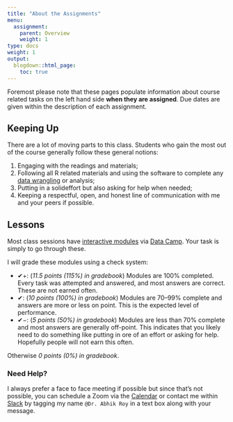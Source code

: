 ```yaml
---
title: "About the Assignments"
menu:
  assignment:
    parent: Overview
    weight: 1
type: docs
weight: 1
output:
  blogdown::html_page:
    toc: true
---
```


Foremost please note that these pages populate information about course related tasks on the left hand side **when they are assigned**. Due dates are given within the description of each assignment.

## Keeping Up

There are a lot of moving parts to this class. Students who gain the most out of the course generally follow these general notions:

1. Engaging with the readings and materials;
2. Following all R related materials and using the software to complete any [data wrangling](https://en.wikipedia.org/wiki/Data_wrangling){target="_blank"} or analysis;
3. Putting in a solideffort but also asking for help when needed; 
4. Keeping a respectful, open, and honest line of communication with me and your peers if possible.


## Lessons

Most class sessions have [interactive modules](/lesson/) via [Data Camp](https://www.datacamp.com/). Your task is simply to go through these. 

I will grade these modules using a check system:

- ✔+: (*11.5 points (115%) in gradebook*) Modules are 100% completed. Every task was attempted and answered, and most answers are correct. These are not earned often.
- ✔: (*10 points (100%) in gradebook*) Modules are 70–99% complete and answers are more or less on point. This is the expected level of performance.
- ✔−: (*5 points (50%) in gradebook*) Modules are less than 70% complete and most answers are generally off-point. This indicates that you likely need to do something like putting in ore of an effort or asking for help. Hopefully people will not earn this often.

Otherwise *0 points (0%) in gradebook*.


### Need Help?
I always prefer a face to face meeting if possible but since that's not possible, you can schedule a Zoom via the [Calendar](https://calendly.com/nopiecharts/short30){target="_blank"} or contact me within [Slack](http:/2021edp617.slack.com){target="_blank"} by tagging my name `@Dr. Abhik Roy` in a text box along with your message.


